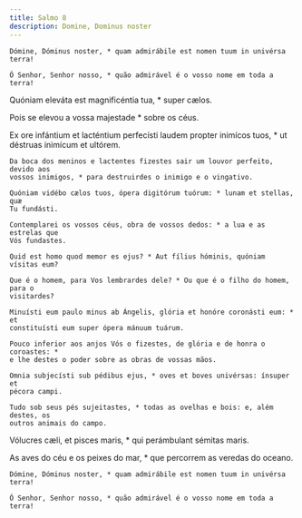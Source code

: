 ```yaml
---
title: Salmo 8
description: Domine, Dominus noster
---
```


<div class="side-by-side not-content">

    Dómine, Dóminus noster, * quam admirábile est nomen tuum in univérsa terra!

    Ó Senhor, Senhor nosso, * quão admirável é o vosso nome em toda a terra!
  </span>

Quóniam eleváta est magnificéntia tua, * super cælos.

Pois se elevou a vossa majestade * sobre os céus.

  <span>
    Ex ore infántium et lacténtium perfecísti laudem propter inimícos tuos, * ut
    déstruas inimícum et ultórem.

    Da boca dos meninos e lactentes fizestes sair um louvor perfeito, devido aos
    vossos inimigos, * para destruirdes o inimigo e o vingativo.

    Quóniam vidébo cælos tuos, ópera digitórum tuórum: * lunam et stellas, quæ
    Tu fundásti.

    Contemplarei os vossos céus, obra de vossos dedos: * a lua e as estrelas que
    Vós fundastes.

    Quid est homo quod memor es ejus? * Aut fílius hóminis, quóniam vísitas eum?

    Que é o homem, para Vos lembrardes dele? * Ou que é o filho do homem, para o
    visitardes?

    Minuísti eum paulo minus ab Ángelis, glória et honóre coronásti eum: * et
    constituísti eum super ópera mánuum tuárum.

    Pouco inferior aos anjos Vós o fizestes, de glória e de honra o coroastes: *
    e lhe destes o poder sobre as obras de vossas mãos.

    Omnia subjecísti sub pédibus ejus, * oves et boves univérsas: ínsuper et
    pécora campi.

    Tudo sob seus pés sujeitastes, * todas as ovelhas e bois: e, além destes, os
    outros animais do campo.
  </span>

Vólucres cæli, et pisces maris, * qui perámbulant sémitas maris.

  <span>
    As aves do céu e os peixes do mar, * que percorrem as veredas do oceano.

    Dómine, Dóminus noster, * quam admirábile est nomen tuum in univérsa terra!

    Ó Senhor, Senhor nosso, * quão admirável é o vosso nome em toda a terra!

</div>
